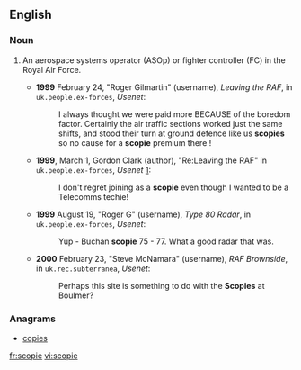 ==English==

===Noun===
{{en-noun}}

# {{context|UK|military|slang|lang=en}} An aerospace systems operator (ASOp) or fighter controller (FC) in the Royal Air Force.
#* '''1999''' February 24, "Roger Gilmartin" (username), ''Leaving the RAF'', in <tt>uk.people.ex-forces</tt>, ''Usenet'':
#*: I always thought we were paid more BECAUSE of the boredom factor.  Certainly the air traffic sections worked just the same shifts, and stood their turn at ground defence like us '''scopies''' so no cause for a '''scopie''' premium there !
#* '''1999''', March 1, Gordon Clark (author), "Re:Leaving the RAF" in <tt>uk.people.ex-forces</tt>, ''Usenet'' [http://groups.google.com/group/uk.people.ex-forces/msg/81bc155dd3ab3c30]:
#*: I don't regret joining as a '''scopie''' even though I wanted to be a Telecomms techie!
#* '''1999''' August 19, "Roger G" (username), ''Type 80 Radar'', in <tt>uk.people.ex-forces</tt>, ''Usenet'':
#*: Yup - Buchan '''scopie''' 75 - 77.  What a good radar that was.
#* '''2000''' February 23, "Steve McNamara" (username), ''RAF Brownside'', in <tt>uk.rec.subterranea</tt>, ''Usenet'':
#*: Perhaps this site is something to do with the '''Scopies''' at Boulmer?

===Anagrams===
* [[copies#English|copies]]

[[fr:scopie]]
[[vi:scopie]]
